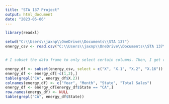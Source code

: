 ---
title: "STA 137 Project"
output: html_document
date: "2023-05-06"
---

```{r}

library(readxl)

setwd("C:\\Users\\jaxnp\\OneDrive\\Documents\\STA 137")
energy_csv <- read.csv("C:\\Users\\jaxnp\\OneDrive\\Documents\\STA 137\\energy-ca.csv")


# I subset the data frame to only select certain columns. Then, I get rid of the first two rows, since they are unnecessary (these rows were the result of a small issue when importing the file). Then, I check the amount of times in which "CA" appears in the "X.2" column which corresponds to the respective state. Then, I add column names. Then, I update the data frame to only include rows where "State == 'CA'". Then, I get rid of empty rows. Then, I check the amount of times in which the State column equals "CA". Since this number, 158, matches with the earlier number, we have support to say no important data was lost. 

energy_df <- subset(energy_csv, select = c("X", "X.1", "X.2", "X.16"))
energy_df <- energy_df[-c(1,2),]
table(grepl("CA", energy_df$X.2))
colnames(energy_df) <- c("Year", "Month", "State", "Total Sales")
energy_df <- energy_df[energy_df$State == "CA",]
row.names(energy_df) <- NULL
table(grepl("CA", energy_df$State))


```